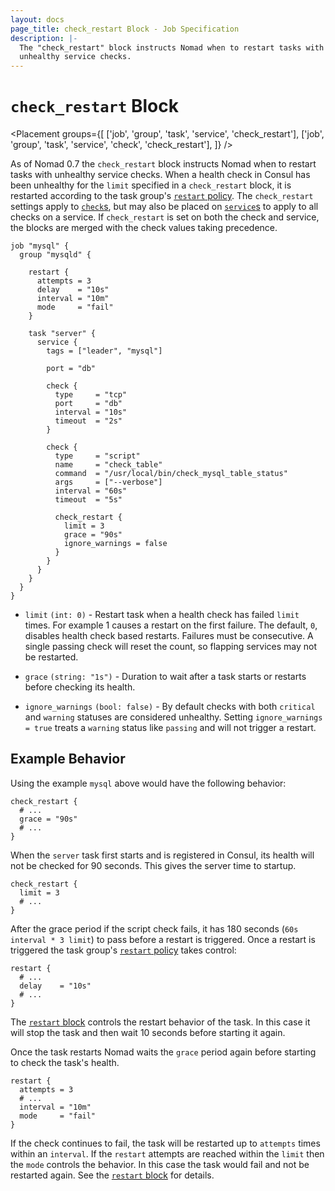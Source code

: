 ```yaml
---
layout: docs
page_title: check_restart Block - Job Specification
description: |-
  The "check_restart" block instructs Nomad when to restart tasks with
  unhealthy service checks.
---
```


# `check_restart` Block

<Placement
  groups={[
    ['job', 'group', 'task', 'service', 'check_restart'],
    ['job', 'group', 'task', 'service', 'check', 'check_restart'],
  ]}
/>

As of Nomad 0.7 the `check_restart` block instructs Nomad when to restart
tasks with unhealthy service checks. When a health check in Consul has been
unhealthy for the `limit` specified in a `check_restart` block, it is
restarted according to the task group's [`restart` policy][restart_block]. The
`check_restart` settings apply to [`check`s][check_block], but may also be
placed on [`service`s][service_block] to apply to all checks on a service.
If `check_restart` is set on both the check and service, the blocks are
merged with the check values taking precedence.

```hcl
job "mysql" {
  group "mysqld" {

    restart {
      attempts = 3
      delay    = "10s"
      interval = "10m"
      mode     = "fail"
    }

    task "server" {
      service {
        tags = ["leader", "mysql"]

        port = "db"

        check {
          type     = "tcp"
          port     = "db"
          interval = "10s"
          timeout  = "2s"
        }

        check {
          type     = "script"
          name     = "check_table"
          command  = "/usr/local/bin/check_mysql_table_status"
          args     = ["--verbose"]
          interval = "60s"
          timeout  = "5s"

          check_restart {
            limit = 3
            grace = "90s"
            ignore_warnings = false
          }
        }
      }
    }
  }
}
```

- `limit` `(int: 0)` - Restart task when a health check has failed `limit`
  times. For example 1 causes a restart on the first failure. The default,
  `0`, disables health check based restarts. Failures must be consecutive. A
  single passing check will reset the count, so flapping services may not be
  restarted.

- `grace` `(string: "1s")` - Duration to wait after a task starts or restarts
  before checking its health.

- `ignore_warnings` `(bool: false)` - By default checks with both `critical`
  and `warning` statuses are considered unhealthy. Setting `ignore_warnings = true` treats a `warning` status like `passing` and will not trigger a restart.

## Example Behavior

Using the example `mysql` above would have the following behavior:

```hcl
check_restart {
  # ...
  grace = "90s"
  # ...
}
```

When the `server` task first starts and is registered in Consul, its health
will not be checked for 90 seconds. This gives the server time to startup.

```hcl
check_restart {
  limit = 3
  # ...
}
```

After the grace period if the script check fails, it has 180 seconds (`60s interval * 3 limit`) to pass before a restart is triggered. Once a restart is
triggered the task group's [`restart` policy][restart_block] takes control:

```hcl
restart {
  # ...
  delay    = "10s"
  # ...
}
```

The [`restart` block][restart_block] controls the restart behavior of the
task. In this case it will stop the task and then wait 10 seconds before
starting it again.

Once the task restarts Nomad waits the `grace` period again before starting to
check the task's health.

```hcl
restart {
  attempts = 3
  # ...
  interval = "10m"
  mode     = "fail"
}
```

If the check continues to fail, the task will be restarted up to `attempts`
times within an `interval`. If the `restart` attempts are reached within the
`limit` then the `mode` controls the behavior. In this case the task would fail
and not be restarted again. See the [`restart` block][restart_block] for
details.

[check_block]: /nomad/docs/job-specification/service#check-parameters 'check block'
[gh-9176]: https://github.com/hashicorp/nomad/issues/9176
[restart_block]: /nomad/docs/job-specification/restart 'restart block'
[service_block]: /nomad/docs/job-specification/service 'service block'
